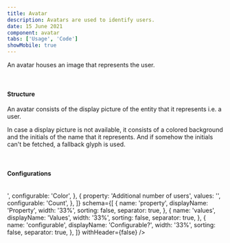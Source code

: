 ```yaml
---
title: Avatar
description: Avatars are used to identify users.
date: 15 June 2021
component: avatar
tabs: ['Usage', 'Code']
showMobile: true
---
```


An avatar houses an image that represents the user.

<br />

#### Structure

An avatar consists of the display picture of the entity that it represents i.e. a user.

In case a display picture is not available, it consists of a colored background and the initials of the name that it represents. And if somehow the initials can't be fetched, a fallback glyph is used.

<br />

#### Configurations

<br />

<Card shadow='none'>
  <Table
    showMenu={false}
    separator={true}
    data={[
      {
        property: 'Outline',
        values: '<Color>',
        configurable: 'Color',
      },
      {
        property: 'Additional number of users',
        values: '<Count>',
        configurable: 'Count',
      },
    ]}
    schema={[
      {
        name: 'property',
        displayName: 'Property',
        width: '33%',
        sorting: false,
        separator: true,
      },
      {
        name: 'values',
        displayName: 'Values',
        width: '33%',
        sorting: false,
        separator: true,
      },
      {
        name: 'configurable',
        displayName: 'Configurable?',
        width: '33%',
        sorting: false,
        separator: true,
      },
    ]}
    withHeader={false}
  />
</Card>
